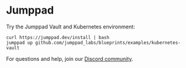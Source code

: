 
# Jumppad

Try the Jumppad Vault and Kubernetes environment:

```shell
curl https://jumppad.dev/install | bash
jumppad up github.com/jumppad_labs/blueprints/examples/kubernetes-vault
```

For questions and help, join our [Discord community](https://discord.gg/ZuEFPJU69D).

<Subjects title="Documentation" />